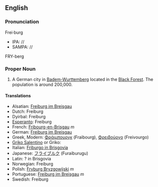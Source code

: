 {{Wikipedia}}
==English==
===Pronunciation===
Frei·burg
*IPA: //
*SAMPA: //
FRY-berg

<!--=== Etymology ===-->

=== Proper Noun ===
#A German city in [[Badem-Wurttemberg]] located in the [[Black Forest]].  The population is around 200,000.

==== Translations ====

*Alsatian: [[Freiburg im Breisgau]]
*Dutch: Freiburg
*Dyirbal: Freiburg
*[[Esperanto]]: Freiburg
*French: [[Fribourg-en-Brisgau]] ''m''
*German: [[Freiburg im Breisgau]]
*Greek, Modern: [[Φράιμπουργκ]] (Fraibourg), [[Φρειβούργο]] (Freivourgo)
*[[Griko Salentino]] or Griko: [[]]
*Italian: [[Friburgo in Brisgovia]]
*Japanese: [[フライブルク]] (Furaiburugu)
*Latin: ? in Brisgovia
*Norwegian: Freiburg
*Polish: [[Fryburg Bryzgowijski]] ''m''
*Portuguese: [[Freiburg im Breisgau]] ''m''
*Swedish: Freiburg